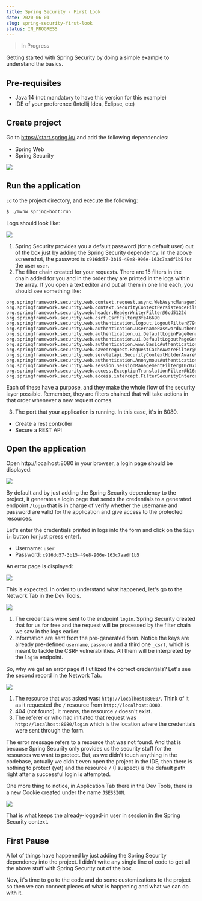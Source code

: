 ```yaml
---
title: Spring Security - First Look
date: 2020-06-01
slug: spring-security-first-look
status: IN_PROGRESS
---
```


> In Progress

Getting started with Spring Security by doing a simple example to understand the basics.

## Pre-requisites

- Java 14 (not mandatory to have this version for this example)
- IDE of your preference (Intellij Idea, Eclipse, etc)

## Create project

Go to https://start.spring.io/ and add the following dependencies:

- Spring Web
- Spring Security

![](./images/0.png)

## Run the application

`cd` to the project directory, and execute the following:

```bash
$ ./mvnw spring-boot:run
```

Logs should look like:

![](./images/1.png)

1. Spring Security provides you a default password (for a default user) out of the box just by adding the Spring Security dependency. In the above screenshot, the password is `c916dd57-3b15-49e8-906e-163c7aadf1b5` for the user `user`.
2. The filter chain created for your requests. There are 15 filters in the chain added for you and in the order they are printed in the logs within the array. If you open a text editor and put all them in one line each, you should see something like:

```
org.springframework.security.web.context.request.async.WebAsyncManagerIntegrationFilter@f951a7f
org.springframework.security.web.context.SecurityContextPersistenceFilter@360bc645
org.springframework.security.web.header.HeaderWriterFilter@6cd5122d
org.springframework.security.web.csrf.CsrfFilter@3fe46690
org.springframework.security.web.authentication.logout.LogoutFilter@79fd6f95
org.springframework.security.web.authentication.UsernamePasswordAuthenticationFilter@6726cc69
org.springframework.security.web.authentication.ui.DefaultLoginPageGeneratingFilter@2241f05b
org.springframework.security.web.authentication.ui.DefaultLogoutPageGeneratingFilter@20cece0b
org.springframework.security.web.authentication.www.BasicAuthenticationFilter@5300cac
org.springframework.security.web.savedrequest.RequestCacheAwareFilter@5d51e129
org.springframework.security.web.servletapi.SecurityContextHolderAwareRequestFilter@109a2025
org.springframework.security.web.authentication.AnonymousAuthenticationFilter@4c777e7b
org.springframework.security.web.session.SessionManagementFilter@10c07b8d
org.springframework.security.web.access.ExceptionTranslationFilter@b16e202
org.springframework.security.web.access.intercept.FilterSecurityInterceptor@fd9ebde
```

Each of these have a purpose, and they make the whole flow of the security layer possible. Remember, they are filters chained that will take actions in that order whenever a new request comes.

3. The port that your application is running. In this case, it's in 8080.

- Create a rest controller
- Secure a REST API

## Open the application

Open http://localhost:8080 in your browser, a login page should be displayed:

![](./images/2.png)

By default and by just adding the Spring Security dependency to the project, it generates a login page that sends the credentials to a generated endpoint `/login` that is in charge of verify whether the username and password are valid for the application and give access to the protected resources.

Let's enter the credentials printed in logs into the form and click on the `Sign in` button (or just press enter).

- Username: `user`
- Password: `c916dd57-3b15-49e8-906e-163c7aadf1b5`

An error page is displayed:

![](./images/3.png)

This is expected. In order to understand what happened, let's go to the Network Tab in the Dev Tools.

![](./images/4.png)

1. The credentials were sent to the endpoint `login`. Spring Security created that for us for free and the request will be processed by the filter chain we saw in the logs earlier.
2. Information are sent from the pre-generated form. Notice the keys are already pre-defined `username`, `password` and a third one `_csrf`, which is meant to tackle the CSRF vulnerabilities. All them will be interpreted by the `login` endpoint.

So, why we get an error page if I utilized the correct credentials? Let's see the second record in the Network Tab.

![](./images/5.png)

1. The resource that was asked was: `http://localhost:8080/`. Think of it as it requested the `/` resource from `http://localhost:8080`.
2. 404 (not found). It means, the resource `/` doesn't exist.
3. The referer or who had initiated that request was `http://localhost:8080/login` which is the location where the credentials were sent through the form.

The error message refers to a resource that was not found. And that is because Spring Security only provides us the security stuff for the resources we want to protect. But, as we didn't touch anything in the codebase, actually we didn't even open the project in the IDE, then there is nothing to protect (yet) and the resource `/` (I suspect) is the default path right after a successful login is attempted.

One more thing to notice, in Application Tab there in the Dev Tools, there is a new Cookie created under the name `JSESSION`.

![](./images/6.png)

That is what keeps the already-logged-in user in session in the Spring Security context.

## First Pause

A lot of things have happened by just adding the Spring Security dependency into the project. I didn't write any single line of code to get all the above stuff with Spring Security out of the box.

Now, it's time to go to the code and do some customizations to the project so then we can connect pieces of what is happening and what we can do with it.